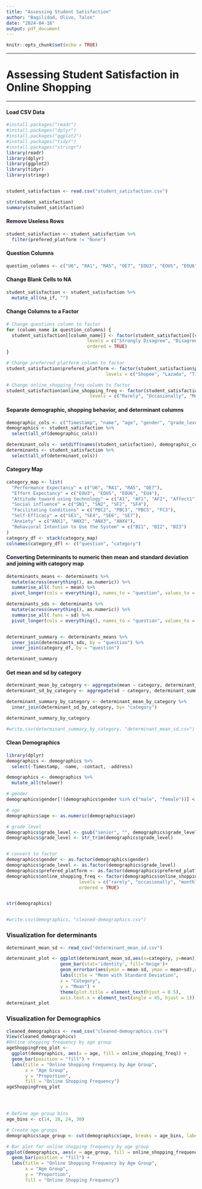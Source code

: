 ```yaml
---
title: "Assessing Student Satisfaction"
author: "Bagilidad, Olivo, Talon"
date: "2024-04-18"
output: pdf_document
---
```


```r
knitr::opts_chunk$set(echo = TRUE)
```

------------------------------------------------------------------------

# Assessing Student Satisfaction in Online Shopping

------------------------------------------------------------------------

#### Load CSV Data

```r
#install.packages("readr")
#install.packages("dplyr")
#install.packages("ggplot2")
#install.packages("tidyr")
#install.packages("stringr")
library(readr)
library(dplyr)
library(ggplot2)
library(tidyr)
library(stringr)


student_satisfaction <- read.csv("student_satisfaction.csv")

str(student_satisfaction)
summary(student_satisfaction)
```

#### Remove Useless Rows

```r

student_satisfaction <- student_satisfaction %>%
  filter(prefered_platform != "None")

```

#### Question Columns

```r

question_columns <- c("U6", "RA1", "RA5", "OE7", "EOU3", "EOUS", "EOU6", "EU4", "A1", "AF1", "AF2", "Affect1", "SN1", "SN2", "SF2", "SF4", "PBC2", "PBC3", "PBC5", "FC3", "SE1", "SE4", "SE6", "SE7", "ANX1", "ANX2", "ANX3", "ANX4", "BI1", "BI2", "BI3")

```

#### Change Blank Cells to NA

```r

student_satisfaction <- student_satisfaction %>% 
  mutate_all(na_if, "")

```

#### Change Columns to a Factor

```r

# Change questions column to factor
for (column_name in question_columns) {
  student_satisfaction[[column_name]] <- factor(student_satisfaction[[column_name]],
                              levels = c("Strongly Disagree", "Disagree", "Neutral", "Agree", "Strongly Agree"),
                              ordered = TRUE)
}

# Change preferred platform column to factor
student_satisfaction$prefered_platform <- factor(student_satisfaction$prefered_platform, 
                                     levels = c("Shopee", "Lazada", "TikTok", "Shein"))

# Change online_shopping_freq column to factor
student_satisfaction$online_shopping_freq <- factor(student_satisfaction$online_shopping_freq, 
                               levels = c("Rarely", "Occasionally", "Monthly", "Weekly", "Daily"))

```


#### Separate demographic, shopping behavior, and determinant columns

```r

demographic_cols <- c("Timestamp", "name", "age", "gender", "grade_level", "address", "contact", "prefered_platform", "online_shopping_freq")
demographics <- student_satisfaction %>% 
  select(all_of(demographic_cols))

determinant_cols <- setdiff(names(student_satisfaction), demographic_cols)
determinants <- student_satisfaction %>% 
  select(all_of(determinant_cols))


```

#### Category Map 

```r

category_map <- list(
  "Performance Expectancy" = c("U6", "RA1", "RA5", "OE7"),
  "Effort Expectancy" = c("EOU3", "EOUS", "EOU6", "EU4"),
  "Attitude toward using technology" = c("A1", "AF1", "AF2", "Affect1"),
  "Social influence" = c("SN1", "SN2", "SF2", "SF4"),
  "Facilitating Conditions" = c("PBC2", "PBC3", "PBC5", "FC3"),
  "Self-Efficacy" = c("SE1", "SE4", "SE6", "SE7"),
  "Anxiety" = c("ANX1", "ANX2", "ANX3", "ANX4"),
  "Behavioral Intention to Use the System" = c("BI1", "BI2", "BI3")
)
category_df <- stack(category_map)
colnames(category_df) <- c("question", "category")

```

#### Converting Determinants to numeric then mean and standard deviation and joining with category map

```r

determinants_means <- determinants %>%
  mutate(across(everything(), as.numeric)) %>%
  summarise_all(.funs = mean) %>% 
  pivot_longer(cols = everything(), names_to = "question", values_to = "mean")

determinants_sds <- determinants %>%
  mutate(across(everything(), as.numeric)) %>%
  summarise_all(.funs = sd) %>% 
  pivot_longer(cols = everything(), names_to = "question", values_to = "sd")


determinant_summary <- determinants_means %>%
  inner_join(determinants_sds, by = "question") %>%
  inner_join(category_df, by = "question")

determinant_summary

```

#### Get mean and sd by category

```r

determinant_mean_by_category <- aggregate(mean ~ category, determinant_summary, mean)
determinant_sd_by_category <- aggregate(sd ~ category, determinant_summary, sd)

determinant_summary_by_category <- determinant_mean_by_category %>%
  inner_join(determinant_sd_by_category, by= "category")

determinant_summary_by_category

#write.csv(determinant_summary_by_category, "determinant_mean_sd.csv")
```

#### Clean Demographics

```r
library(dplyr)
demographics <- demographics %>%
  select(-Timestamp, -name, -contact, -address)

demographics <- demographics %>%
  mutate_all(tolower)

# gender
demographics$gender[!(demographics$gender %in% c("male", "female"))] <- "other"

# age
demographics$age <- as.numeric(demographics$age) 

# grade level
demographics$grade_level <- gsub("senior", "", demographics$grade_level) 
demographics$grade_level <- str_trim(demographics$grade_level)


# convert to factor
demographics$gender <- as.factor(demographics$gender)
demographics$grade_level <- as.factor(demographics$grade_level)
demographics$prefered_platform <- as.factor(demographics$prefered_platform)
demographics$online_shopping_freq <- factor(demographics$online_shopping_freq, 
                           levels = c("rarely", "occasionally", "monthly", "weekly", "daily"), 
                           ordered = TRUE)


str(demographics)


#write.csv(demographics, "cleaned-demographics.csv")

```

### Visualization for determinants 
```r
determinant_mean_sd <- read_csv("determinant_mean_sd.csv")

determinant_plot <- ggplot(determinant_mean_sd,aes(x=category, y=mean))+
                    geom_bar(stat='identity', fill='beige')+
                    geom_errorbar(aes(ymin = mean-sd, ymax = mean+sd),width=0.4,position=position_dodge(0.9))+
                    labs(title = "Mean with Standard Deviation",
                    x = "Category",
                    y = "Mean") +
                    theme(plot.title = element_text(hjust = 0.5),
                    axis.text.x = element_text(angle = 45, hjust = 1))
determinant_plot


```

### Visualization for Demographics
```r
cleaned_demographics <- read_csv("cleaned-demographics.csv")
View(cleaned_demographics)
#Online shopping frequency by age group
ageShoppingFreq_plot <- 
  ggplot(demographics, aes(x = age, fill = online_shopping_freq)) +
  geom_bar(position = "fill") +
  labs(title = "Online Shopping Frequency by Age Group",
       x = "Age Group",
       y = "Proportion",
       fill = "Online Shopping Frequency")
ageShoppingFreq_plot




# Define age group bins
age_bins <- c(14, 18, 24, 30)

# Create age groups
demographics$age_group <- cut(demographics$age, breaks = age_bins, labels = c("14-18", "19-24", "25-30"))

# Bar plot for online shopping frequency by age group
ggplot(demographics, aes(x = age_group, fill = online_shopping_frequency)) +
  geom_bar(position = "fill") +
  labs(title = "Online Shopping Frequency by Age Group",
       x = "Age Group",
       y = "Proportion",
       fill = "Online Shopping Frequency")

```